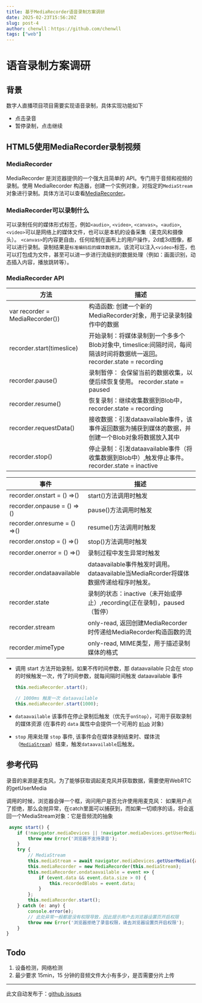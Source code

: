 ```yaml
---
title: 基于MediaRecorder语音录制方案调研
date: 2025-02-23T15:56:20Z
slug: post-4
author: chenwll：https://github.com/chenwll
tags: ["web"]
---
```


# 语音录制方案调研

## 背景

数字人直播项目项目需要实现语音录制，具体实现功能如下

- 点击录音
- 暂停录制，点击继续

## HTML5使用MediaRecorder录制视频

### MediaRecorder

MediaRecorder 是浏览器提供的一个强大且简单的 API。专门用于音频和视频的录制。使用 MediaRecorder 构造器，创建一个实例对象，对指定的`MediaStream`对象进行录制。具体方法可以查看[MediaRecorder](https://link.juejin.cn/?target=https%3A%2F%2Fdeveloper.mozilla.org%2Fzh-CN%2Fdocs%2FWeb%2FAPI%2FMediaRecorder)。

### MediaRecorder可以录制什么

可以录制任何的媒体形式标签，例如`<audio>`, `<video>`, `<canvas>`。`<audio>`, `<video>`可以是网络上的媒体文件，也可以是本机的设备采集（麦克风和摄像头）。 `<canvas>`的内容更自由，任何绘制在画布上的用户操作，2d或3d图像，都可以进行录制。录制结果是`标准编码后的媒体数据流`，该流可以注入`<video>`标签，也可以打包成为文件，甚至可以进一步进行流级别的数据处理（例如：画面识别，动态插入内容，播放跳转等）。

### MediaRecorder API

| 方法                            | 描述                                                         |
| ------------------------------- | ------------------------------------------------------------ |
| var recorder = MediaRecorder()) | 构造函数: 创建一个新的MediaRecorder对象，用于记录录制操作中的数据 |
| recorder.start(timeslice)       | 开始录制：将媒体录制到一个多多个Blob对象中, timeslice:间隔时间，每间隔该时间将数据统一返回。 recorder.state = recording |
| recorder.pause()                | 录制暂停： 会保留当前的数据收集，以便后续恢复使用。 recorder.state = paused |
| recorder.resume()               | 恢复录制：继续收集数据到Blob中，recorder.state = recording   |
| recorder.requestData()          | 接收数据：引发dataavailable事件，该事件返回数据为捕获到媒体的数据，并创建一个Blob对象将数据放入其中 |
| recorder.stop()                 | 停止录制：引发dataavailable事件（将收集数据到Blob中）,触发停止事件。recorder.state = inactive |

| 事件                        | 描述                                                         |
| --------------------------- | ------------------------------------------------------------ |
| recorder.onstart = () =>()  | start()方法调用时触发                                        |
| recorder.onpause = () =>()  | pause()方法调用时触发                                        |
| recorder.onresume = () =>() | resume()方法调用时触发                                       |
| recorder.onstop  = () =>()  | stop()方法调用时触发                                         |
| recorder.onerror  = () =>() | 录制过程中发生异常时触发                                     |
| recorder.ondataavailable    | dataavailable事件触发时调用。dataavailable当MediaRcorder将媒体数据传递给程序时触发。 |
| recorder.state              | 录制的状态：inactive（未开始或停止）,recording(正在录制)，paused（暂停） |
| recorder.stream             | only-read, 返回创建MediaRecorder时传递给MediaRecorder构造函数的流 |
| recorder.mimeType           | only-read, MIME类型，用于描述录制媒体的格式                  |

- 调用 start 方法开始录制，如果不传时间参数，那 dataavailable 只会在 stop 的时候触发一次，传了时间参数，就每间隔时间触发 dataavailable 事件

  ```js
  this.mediaRecorder.start();
  
  // 1000ms 触发一次 dataavailable
  this.mediaRecorder.start(1000);
  ```

- `dataavailable` 该事件在停止录制后触发（优先于`onStop`），可用于获取录制的媒体资源 (在事件的 `data` 属性中会提供一个可用的 [`Blob`](https://link.juejin.cn?target=https%3A%2F%2Fdeveloper.mozilla.org%2Fzh-CN%2Fdocs%2FWeb%2FAPI%2FBlob) 对象)

- `stop` 用来处理 `stop` 事件, 该事件会在媒体录制结束时、媒体流（[`MediaStream`](https://link.juejin.cn?target=https%3A%2F%2Fdeveloper.mozilla.org%2Fzh-CN%2Fdocs%2FWeb%2FAPI%2FMediaStream)）结束，触发`dataavailable`后触发。

## 参考代码

录音的来源是麦克风，为了能够获取调起麦克风并获取数据，需要使用WebRTC的getUserMedia

调用的时候，浏览器会弹一个框，询问用户是否允许使用用麦克风：
如果用户点了拒绝，那么会抛异常，在catch里面可以捕获到，而如果一切顺序的话，将会返回一个MediaStream对象：它是音频流的抽象

```js
 async start() {
    if (!navigator.mediaDevices || !navigator.mediaDevices.getUserMedia) {
        throw new Error('浏览器不支持录音');
    }
    try {
      	// MediaStream
        this.mediaStream = await navigator.mediaDevices.getUserMedia({audio: true});
        this.mediaRecorder = new MediaRecorder(this.mediaStream);
        this.mediaRecorder.ondataavailable = event => {
            if (event.data && event.data.size > 0) {
                this.recordedBlobs = event.data;
            }
        };
        this.mediaRecorder.start();
    } catch (e: any) {
        console.error(e);
        // 此处异常一般都是没有权限导致，因此提示用户去浏览器设置页开启权限
        throw new Error('浏览器拒绝了录音权限，请去浏览器设置页开启权限');
    }
}
```



## Todo

1. 设备检测，网络检测
2. 最少要求 15min，15 分钟的音频文件大小有多少，是否需要分片上传

---
此文自动发布于：<a href="https://github.com/chenwll/blog/issues/4" target="_blank">github issues</a>
